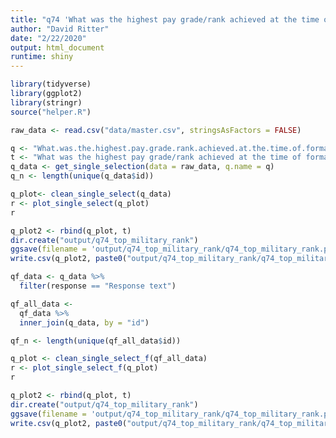 ```yaml
---
title: "q74 'What was the highest pay grade/rank achieved at the time of formal discharge?'"
author: "David Ritter"
date: "2/22/2020"
output: html_document
runtime: shiny
---
```


```r
library(tidyverse)
library(ggplot2)
library(stringr)
source("helper.R")
```

```r
raw_data <- read.csv("data/master.csv", stringsAsFactors = FALSE)
```

```r
q <- "What.was.the.highest.pay.grade.rank.achieved.at.the.time.of.formal.discharge."
t <- "What was the highest pay grade/rank achieved at the time of formal discharge?"
q_data <- get_single_selection(data = raw_data, q.name = q)
q_n <- length(unique(q_data$id))
```

```r
q_plot<- clean_single_select(q_data)
r <- plot_single_select(q_plot)
r
```

```r
q_plot2 <- rbind(q_plot, t)
dir.create("output/q74_top_military_rank")
ggsave(filename = 'output/q74_top_military_rank/q74_top_military_rank.png', plot = r, device = 'png')
write.csv(q_plot2, paste0("output/q74_top_military_rank/q74_top_military_rank_", q_n,".csv"), row.names=F)
```

```r
qf_data <- q_data %>%
  filter(response == "Response text")
```

```r
qf_all_data <- 
  qf_data %>%
  inner_join(q_data, by = "id")

qf_n <- length(unique(qf_all_data$id))
```

```r
q_plot <- clean_single_select_f(qf_all_data)
r <- plot_single_select_f(q_plot)
r
```

```r
q_plot2 <- rbind(q_plot, t)
dir.create("output/q74_top_military_rank")
ggsave(filename = 'output/q74_top_military_rank/q74_top_military_rank.png', plot = r, device = 'png')
write.csv(q_plot2, paste0("output/q74_top_military_rank/q74_top_military_rank_", qf_n,".csv"), row.names=F)
```